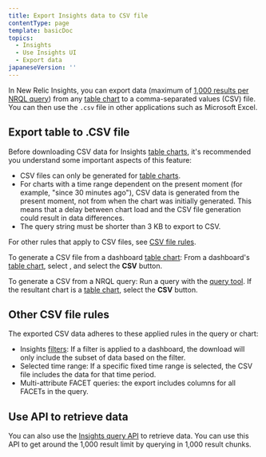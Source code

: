 ```yaml
---
title: Export Insights data to CSV file
contentType: page
template: basicDoc
topics:
  - Insights
  - Use Insights UI
  - Export data
japaneseVersion: ''
---
```


In New Relic Insights, you can export data (maximum of [1,000 results per NRQL query](#api)) from any [table chart](/docs/insights/use-insights-ui/manage-dashboards/chart-types#widget-table) to a comma-separated values (CSV) file. You can then use the `.csv` file in other applications such as Microsoft Excel.

## Export table to .CSV file

Before downloading CSV data for Insights [table charts](/docs/insights/use-insights-ui/manage-dashboards/chart-types#widget-table), it's recommended you understand some important aspects of this feature:

* CSV files can only be generated for [table charts](/docs/insights/use-insights-ui/manage-dashboards/chart-types#widget-table).
* For charts with a time range dependent on the present moment (for example, "since 30 minutes ago"), CSV data is generated from the present moment, not from when the chart was initially generated. This means that a delay between chart load and the CSV file generation could result in data differences.
* The query string must be shorter than 3 KB to export to CSV.

For other rules that apply to CSV files, see [CSV file rules](#file-contents).

To generate a CSV file from a dashboard [table chart](/docs/insights/use-insights-ui/manage-dashboards/chart-types#widget-table): From a dashboard's [table chart](/docs/insights/use-insights-ui/manage-dashboards/chart-types#widget-table), select <Icon name="more-horizontal"/>
, and select the **CSV** button.

To generate a CSV from a NRQL query: Run a query with the [query tool](/docs/insights/new-relic-insights/using-new-relic-query-language/using-nrql#command-line-query). If the resultant chart is a [table chart](/docs/insights/use-insights-ui/manage-dashboards/chart-types#widget-table), select the **CSV** button.

## Other CSV file rules

The exported CSV data adheres to these applied rules in the query or chart:

* Insights [filters](/docs/insights/use-insights-ui/manage-dashboards/filter-insights-dashboards): If a filter is applied to a dashboard, the download will only include the subset of data based on the filter.
* Selected time range: If a specific fixed time range is selected, the CSV file includes the data for that time period.
* Multi-attribute FACET queries: the export includes columns for all FACETs in the query.

## Use API to retrieve data

You can also use the [Insights query API](/docs/insights/insights-api/get-data/query-insights-event-data-api) to retrieve data. You can use this API to get around the 1,000 result limit by querying in 1,000 result chunks.
